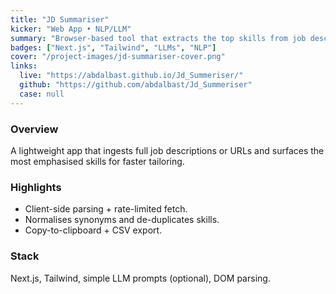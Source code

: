 ```yaml
---
title: "JD Summariser"
kicker: "Web App • NLP/LLM"
summary: "Browser-based tool that extracts the top skills from job descriptions and links."
badges: ["Next.js", "Tailwind", "LLMs", "NLP"]
cover: "/project-images/jd-summariser-cover.png"
links:
  live: "https://abdalbast.github.io/Jd_Summeriser/"
  github: "https://github.com/abdalbast/Jd_Summeriser"
  case: null
---
```


### Overview
A lightweight app that ingests full job descriptions or URLs and surfaces the most emphasised skills for faster tailoring.

### Highlights
- Client-side parsing + rate-limited fetch.
- Normalises synonyms and de-duplicates skills.
- Copy-to-clipboard + CSV export.

### Stack
Next.js, Tailwind, simple LLM prompts (optional), DOM parsing.
